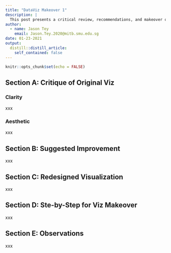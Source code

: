 ```yaml
---
title: "DataViz Makeover 1"
description: |
  This post presents a critical review, recommendations, and makeover of a visualization found in MOM's "_Report: Labour Force in Singapore 2019_"
author:
  - name: Jason Tey
    email: Jason.Tey.2020@mitb.smu.edu.sg
date: 01-23-2021
output:
  distill::distill_article:
    self_contained: false
---
```



```r
knitr::opts_chunk$set(echo = FALSE)
```



## Section A: Critique of Original Viz 
### Clarity
xxx

### Aesthetic
xxx

## Section B: Suggested Improvement
xxx

## Section C: Redesigned Visualization
xxx

## Section D: Ste-by-Step for Viz Makeover 
xxx

## Section E: Observations 
xxx 